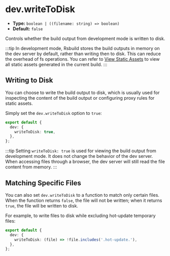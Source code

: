 # dev.writeToDisk

- **Type:** `boolean | ((filename: string) => boolean)`
- **Default:** `false`

Controls whether the build output from development mode is written to disk.

:::tip
In development mode, Rsbuild stores the build outputs in memory on the dev server by default, rather than writing then to disk. This can reduce the overhead of fs operations. You can refer to [View Static Assets](/guide/basic/server#view-static-assets) to view all static assets generated in the current build.
:::

## Writing to Disk

You can choose to write the build output to disk, which is usually used for inspecting the content of the build output or configuring proxy rules for static assets.

Simply set the `dev.writeToDisk` option to `true`:

```ts
export default {
  dev: {
    writeToDisk: true,
  },
};
```

:::tip
Setting `writeToDisk: true` is used for viewing the build output from development mode. It does not change the behavior of the dev server. When accessing files through a browser, the dev server will still read the file content from memory.
:::

## Matching Specific Files

You can also set `dev.writeToDisk` to a function to match only certain files. When the function returns `false`, the file will not be written; when it returns `true`, the file will be written to disk.

For example, to write files to disk while excluding hot-update temporary files:

```ts
export default {
  dev: {
    writeToDisk: (file) => !file.includes('.hot-update.'),
  },
};
```
